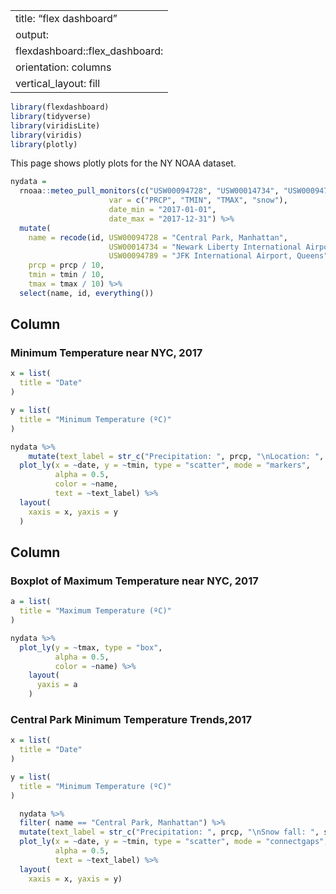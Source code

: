 
---
title: "flex dashboard"
output: 
  flexdashboard::flex_dashboard:
    orientation: columns
    vertical_layout: fill
---

```r
library(flexdashboard)
library(tidyverse)
library(viridisLite)
library(viridis)
library(plotly)
```

This page shows plotly plots for the NY NOAA dataset.

```r
nydata =
  rnoaa::meteo_pull_monitors(c("USW00094728", "USW00014734", "USW00094789"),
                      var = c("PRCP", "TMIN", "TMAX", "snow"), 
                      date_min = "2017-01-01",
                      date_max = "2017-12-31") %>%
  mutate(
    name = recode(id, USW00094728 = "Central Park, Manhattan", 
                      USW00014734 = "Newark Liberty International Airport, NJ",
                      USW00094789 = "JFK International Airport, Queens"),
    prcp = prcp / 10,
    tmin = tmin / 10,
    tmax = tmax / 10) %>%
  select(name, id, everything())
```

Column {data-width=650}
-----------------------------------------------------------------------

### Minimum Temperature near NYC, 2017

```r
x = list(
  title = "Date"
)

y = list(
  title = "Minimum Temperature (ºC)"
)

nydata %>% 
    mutate(text_label = str_c("Precipitation: ", prcp, "\nLocation: ", name)) %>% 
  plot_ly(x = ~date, y = ~tmin, type = "scatter", mode = "markers",
          alpha = 0.5,
          color = ~name,
          text = ~text_label) %>% 
  layout(
    xaxis = x, yaxis = y
  )
```

Column {data-width=350}
-----------------------------------------------------------------------

### Boxplot of Maximum Temperature near NYC, 2017

```r
a = list(
  title = "Maximum Temperature (ºC)"
)

nydata %>% 
  plot_ly(y = ~tmax, type = "box",
          alpha = 0.5,
          color = ~name) %>% 
    layout(
      yaxis = a
    )
```

### Central Park Minimum Temperature Trends,2017

```r
x = list(
  title = "Date"
)

y = list(
  title = "Minimum Temperature (ºC)"
)

  nydata %>% 
  filter( name == "Central Park, Manhattan") %>% 
  mutate(text_label = str_c("Precipitation: ", prcp, "\nSnow fall: ", snow)) %>% 
  plot_ly(x = ~date, y = ~tmin, type = "scatter", mode = "connectgaps",
          alpha = 0.5,
          text = ~text_label) %>% 
  layout(
    xaxis = x, yaxis = y)

```

